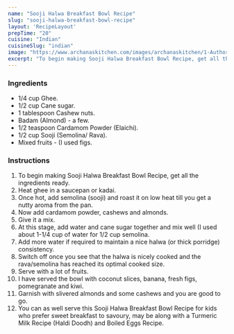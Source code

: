 ---
name: "Sooji Halwa Breakfast Bowl Recipe"
slug: "sooji-halwa-breakfast-bowl-recipe"
layout: 'RecipeLayout'
prepTime: "20"
cuisine: "Indian"
cuisineSlug: "indian"
image: "https://www.archanaskitchen.com/images/archanaskitchen/1-Author/nand1s-yahoo.com/Sooji_Halwa_Breakfast_Bowl.jpg"
excerpt: "To begin making Sooji Halwa Breakfast Bowl Recipe, get all the ingredients ready"
---

### Ingredients

- 1/4 cup Ghee.
- 1/2 cup Cane sugar.
- 1 tablespoon Cashew nuts.
- Badam (Almond) - a few.
- 1/2 teaspoon Cardamom Powder (Elaichi).
- 1/2 cup Sooji (Semolina/ Rava).
- Mixed fruits - (I used figs.

### Instructions

1. To begin making Sooji Halwa Breakfast Bowl Recipe, get all the ingredients ready.
1. Heat ghee in a saucepan or kadai.
1. Once hot, add semolina (sooji) and roast it on low heat till you get a nutty aroma from the pan.
1. Now add cardamom powder, cashews and almonds.
1. Give it a mix.
1. At this stage, add water and cane sugar together and mix well (I used about 1-1/4 cup of water for 1/2 cup semolina.
1. Add more water if required to maintain a nice halwa (or thick porridge) consistency.
1. Switch off once you see that the halwa is nicely cooked and the rava/semolina has reached its optimal cooked size.
1. Serve with a lot of fruits.
1. I have served the bowl with coconut slices, banana, fresh figs, pomegranate and kiwi.
1. Garnish with slivered almonds and some cashews and you are good to go.
1. You can as well serve this Sooji Halwa Breakfast Bowl Recipe for kids who prefer sweet breakfast to savoury, may be along with a Turmeric Milk Recipe (Haldi Doodh) and Boiled Eggs Recipe.
